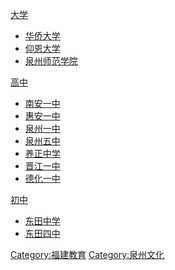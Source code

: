 [[大学|大学]]
* [[华侨大学|华侨大学]]
* [[仰恩大学|仰恩大学]]
* [[泉州师范学院|泉州师范学院]]

[[高中|高中]]
* [[南安一中|南安一中]]
* [[惠安一中|惠安一中]]
* [[泉州一中|泉州一中]]
* [[泉州五中|泉州五中]]
* [[养正中学|养正中学]]
* [[晋江一中|晋江一中]]
* [[德化一中|德化一中]]

[[初中|初中]]
* [[东田中学|东田中学]]
* [[东田四中|东田四中]]

[[Category:福建教育|Category:福建教育]]
[[Category:泉州文化|Category:泉州文化]]
